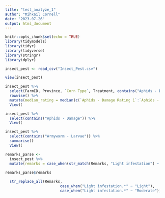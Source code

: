 ---
title: "test_analyze_1"
author: "Mihkail Cornell"
date: "2023-07-26"
output: html_document
---

```{r setup, include=FALSE}
knitr::opts_chunk$set(echo = TRUE)
library(tidymodels)
library(tidyr)
library(tidyverse)
library(stringr)
library(dplyr)

insect_pest <- read_csv("Insect_Pest.csv")

view(insect_pest)
```

```{r}
insect_pest %>%
  select(FarmID, Province, `Corn Type`, Treatment, contains("Aphids - Damage")) %>% 
  rowwise() %>%
  mutate(median_rating = median(c(`Aphids - Damage Rating 1`:`Aphids - Damage Rating 20`))) %>%
  View()
```


```{r}
insect_pest %>%
  select(contains("Aphids - Damage")) %>% 
  View()
```

```{r}
insect_pest %>%
  select(contains("Armyworm - Larvae")) %>% 
  summarise()
  View()
```


```{r}
remarks_parse <-
  insect_pest %>%
  mutate(remarks = case_when(str_match(Remarks, "Light infestation") ~ "Light"))
          
remarks_parse$remarks
```
```{r}
          
           
  str_replace_all(Remarks, 
                         case_when("Light infestation.*" ~ "Light"),
                         case_when("Light infestation.*" ~ "Moderate"))
```


